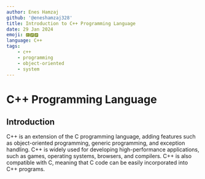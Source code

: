 ---
author: Enes Hamzaj
github: '@eneshamzaj328'
title: Introduction to C++ Programming Language
date: 29 Jan 2024
emoji: 🅲🅿🅿
language: C++
tags:
    - c++
    - programming
    - object-oriented
    - system
---

# C++ Programming Language

## Introduction

C++ is an extension of the C programming language, adding features such as object-oriented programming, generic programming, and exception handling. C++ is widely used for developing high-performance applications, such as games, operating systems, browsers, and compilers. C++ is also compatible with C, meaning that C code can be easily incorporated into C++ programs.
